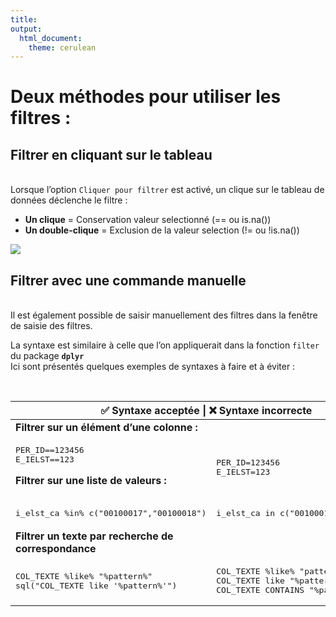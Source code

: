 ```yaml
---
title:
output: 
  html_document:
    theme: cerulean
---
```


# Deux méthodes pour utiliser les filtres : {.tabset}

## **Filtrer en cliquant sur le tableau**
<br>
Lorsque l'option `Cliquer pour filtrer` est activé, un clique sur le tableau de données déclenche le filtre :

- **Un clique** = Conservation valeur selectionné (== ou is.na())
- **Un double-clique** = Exclusion de la valeur selection (!= ou !is.na())

![](cliquerPourFiltrer3.gif)

## **Filtrer avec une commande manuelle**
<br>
Il est également possible de saisir manuellement des filtres dans la fenêtre de saisie des filtres.

La syntaxe est similaire à celle que l'on appliquerait dans la fonction `filter` du package **`dplyr`**\
Ici sont présentés quelques exemples de syntaxes à faire et à éviter :

<p>

 

</p>

+------------------------------------------------------+---------------------------------------+
| ✅ Syntaxe acceptée                                   | ❌ Syntaxe incorrecte                  |
+======================================================+=======================================+
| **Filtrer sur un élément d'une colonne :**           |                                       |
+------------------------------------------------------+---------------------------------------+
| ```{=html}                                           | ```{=html}                            |
| <pre>                                                | <pre>                                 |
| PER_ID==123456<br>E_IELST==123                       | PER_ID=123456<br>E_IELST=123          |
| </pre>                                               | </pre>                                |
| ```                                                  | ```                                   |
| **Filtrer sur une liste de valeurs :**               |                                       |
+------------------------------------------------------+---------------------------------------+
| ```{=html}                                           | ```{=html}                            |
| <pre>                                                | <pre>                                 |
| i_elst_ca %in% c("00100017","00100018")              | i_elst_ca in c("00100017","00100018") |
| </pre>                                               | </pre>                                |
| ```                                                  | ```                                   |
+------------------------------------------------------+---------------------------------------+
| **Filtrer un texte par recherche de correspondance** |                                       |
+------------------------------------------------------+---------------------------------------+
| ```{=html}                                           | ```{=html}                            |
| <pre>                                                |  <pre>                                |
| COL_TEXTE %like% "%pattern%"                         | COL_TEXTE %like% "pattern"            |
| sql("COL_TEXTE like '%pattern%'")                    | COL_TEXTE like "%pattern%"            |
| </pre>                                               | COL_TEXTE CONTAINS "%pattern%"        |
| ```                                                  | </pre>                                |
|                                                      | ```                                   |
+------------------------------------------------------+---------------------------------------+

